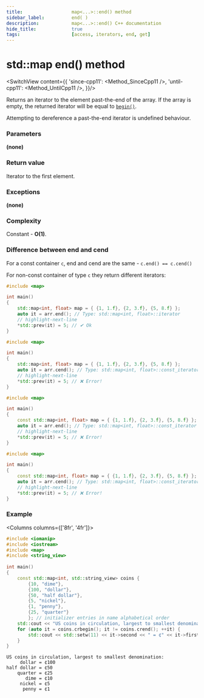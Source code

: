 ```yaml
---
title:					map<...>::end() method
sidebar_label:			end( )
description:			map<...>::end() C++ documentation
hide_title:				true
tags:					[access, iterators, end, get]
---
```



<!-- Terms -->

<!----------------- Codes ---------------------->

<!-- end -->


# std::map end() method

<SwitchView content={{
		'since-cpp11': <Method_SinceCpp11 />,
		'until-cpp11': <Method_UntilCpp11 />,
	}}/>

Returns an <Tooltip title={Term_ContAlias_Iterator}>iterator</Tooltip> to the element past-the-end of the array.
If the array is empty, the returned iterator will be equal to [`begin()`](/docs/std/containers/maps/map/begin).

Attempting to dereference a past-the-end iterator is <Tooltip title={Term_UndefinedBehaviour}>undefined behaviour</Tooltip>.

### Parameters

**(none)**

### Return value

Iterator to the first element.

### Exceptions

**(none)**

### Complexity

Constant - **O(1)**.

### Difference between end and cend

For a const container `c`, end and cend are the same - `c.end() == c.cend()`

For non-const container of type `c` they return different iterators:

<Tabs>
<TabItem value="non-const-container" label="Non const container" default>

<Tabs>
<TabItem value="end" label="end" default>

```cpp
#include <map>

int main()
{
    std::map<int, float> map = { {1, 1.f}, {2, 3.f}, {5, 8.f} };
    auto it = arr.end(); // Type: std::map<int, float>::iterator
    // highlight-next-line
    *std::prev(it) = 5; // ✔ Ok
}
```

</TabItem>
<TabItem value="cend" label="cend" default>

```cpp
#include <map>

int main()
{
    std::map<int, float> map = { {1, 1.f}, {2, 3.f}, {5, 8.f} };
    auto it = arr.cend(); // Type: std::map<int, float>::const_iterator
    // highlight-next-line
    *std::prev(it) = 5; // ❌ Error! 
}
```

</TabItem>
</Tabs>

</TabItem>
<TabItem value="const-container" label="Const container">

<Tabs>
<TabItem value="end" label="end" default>

```cpp
#include <map>

int main()
{
    const std::map<int, float> map = { {1, 1.f}, {2, 3.f}, {5, 8.f} };
    auto it = arr.end(); // Type: std::map<int, float>::const_iterator
    // highlight-next-line
    *std::prev(it) = 5; // ❌ Error! 
}
```

</TabItem>
<TabItem value="cend" label="cend" default>

```cpp
#include <map>

int main()
{
    const std::map<int, float> map = { {1, 1.f}, {2, 3.f}, {5, 8.f} };
    auto it = arr.cend(); // Type: std::map<int, float>::const_iterator
    // highlight-next-line
    *std::prev(it) = 5; // ❌ Error! 
}
```

</TabItem>
</Tabs>

</TabItem>
</Tabs>

### Example

<Columns columns={['8fr', '4fr']}>
<div>

```cpp title='Main.cpp' showLineNumbers
#include <iomanip>
#include <iostream>
#include <map>
#include <string_view>
 
int main() 
{
    const std::map<int, std::string_view> coins {
        {10, "dime"},
        {100, "dollar"},
        {50, "half dollar"},
        {5, "nickel"},
        {1, "penny"},
        {25, "quarter"}
        }; // initializer entries in name alphabetical order
    std::cout << "US coins in circulation, largest to smallest denomination:\n";
    for (auto it = coins.crbegin(); it != coins.crend(); ++it) {
        std::cout << std::setw(11) << it->second << " = ¢" << it->first << '\n';
    }
}
```

</div>
<div>

```plaintext title="Output"
US coins in circulation, largest to smallest denomination:
     dollar = ¢100
half dollar = ¢50
    quarter = ¢25
       dime = ¢10
     nickel = ¢5
      penny = ¢1
```

</div>
</Columns>
